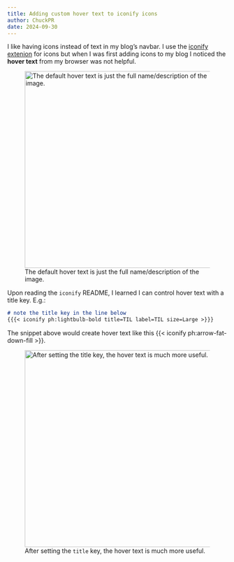 ```yaml
---
title: Adding custom hover text to iconify icons
author: ChuckPR
date: 2024-09-30
---
```


I like having icons instead of text in my blog's navbar. I use the [iconify
extenion](https://github.com/mcanouil/quarto-iconify) for icons but when I was
first adding icons to my blog I noticed the **hover text** from my browser was
not helpful.

![The default hover text is just the full name/description of the image.](./img/before.png){width=450}

Upon reading the `iconify` README, I learned I can control hover text with a
title key. E.g.:

``` markdown
# note the title key in the line below
{{{< iconify ph:lightbulb-bold title=TIL label=TIL size=Large >}}}
```

The snippet above would create hover text like this {{< iconify ph:arrow-fat-down-fill >}}.

![After setting the `title` key, the hover text is much more useful.](./img/after.png){width=450}
